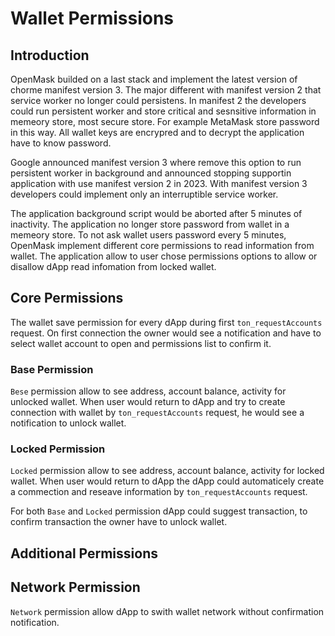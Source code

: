 # Wallet Permissions

## Introduction

OpenMask builded on a last stack and implement the latest version of chorme manifest version 3.
The major different with manifest version 2 that service worker no longer could persistens.
In manifest 2 the developers could run persistent worker and store critical and sesnsitive information in memeory store, most secure store.
For example MetaMask store password in this way. All wallet keys are encrypred and to decrypt the application have to know password.

Google announced manifest version 3 where remove this option to run persistent worker in background
and announced stopping supportin application with use manifest version 2 in 2023.
With manifest version 3 developers could implement only an interruptible service worker.

The application background script would be aborted after 5 minutes of inactivity. The application no longer store password from wallet in a memeory store.
To not ask wallet users password every 5 minutes, OpenMask implement different core permissions to read information from wallet.
The application allow to user chose permissions options to allow or disallow dApp read infomation from locked wallet.

## Core Permissions

The wallet save permission for every dApp during first `ton_requestAccounts` request.
On first connection the owner would see a notification and have to select wallet account to open and permissions list to confirm it.

### Base Permission

`Bese` permission allow to see address, account balance, activity for unlocked wallet.
When user would return to dApp and try to create connection with wallet by `ton_requestAccounts` request, he would see a notification to unlock wallet.

### Locked Permission

`Locked` permission allow to see address, account balance, activity for locked wallet.
When user would return to dApp the dApp could automaticely create a commection and reseave information by `ton_requestAccounts` request.

For both `Base` and `Locked` permission dApp could suggest transaction, to confirm transaction the owner have to unlock wallet.

## Additional Permissions

## Network Permission

`Network` permission allow dApp to swith wallet network without confirmation notification.
